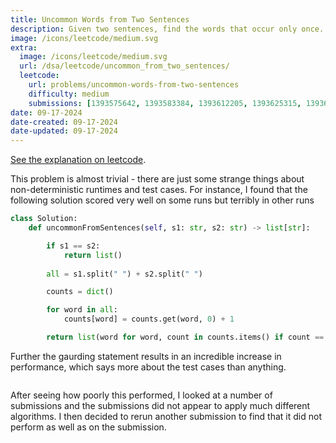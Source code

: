 ```yaml
---
title: Uncommon Words from Two Sentences
description: Given two sentences, find the words that occur only once.
image: /icons/leetcode/medium.svg
extra:
  image: /icons/leetcode/medium.svg
  url: /dsa/leetcode/uncommon_from_two_sentences/
  leetcode:
    url: problems/uncommon-words-from-two-sentences
    difficulty: medium
    submissions: [1393575642, 1393583384, 1393612205, 1393625315, 1393626103, 1393628192, 1393628810]
date: 09-17-2024
date-created: 09-17-2024
date-updated: 09-17-2024
---
```


[See the explanation on leetcode](https://leetcode.com/problems/uncommon-words-from-two-sentences).


This problem is almost trivial - there are just some strange things about 
non-deterministic runtimes and test cases. For instance, I found that the 
following solution scored very well on some runs but terribly in other runs

```python
class Solution:
    def uncommonFromSentences(self, s1: str, s2: str) -> list[str]:

        if s1 == s2:
            return list()
            
        all = s1.split(" ") + s2.split(" ")

        counts = dict()

        for word in all:
            counts[word] = counts.get(word, 0) + 1

        return list(word for word, count in counts.items() if count == 1)
```

Further the gaurding statement results in an incredible increase in performance,
which says more about the test cases than anything. 

```.python
```

After seeing how poorly this performed, I looked at a number of submissions
and the submissions did not appear to apply much different algorithms. I then
decided to rerun another submission to find that it did not perform as well as 
on the submission.


